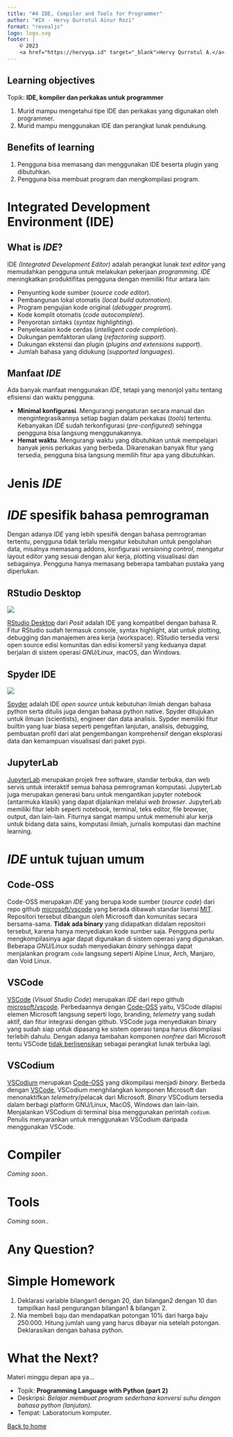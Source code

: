 ```yaml
---
title: "#4 IDE, Compiler and Tools for Programmer"
author: "#IX - Hervy Qurrotul Ainur Rozi"
format: "revealjs"
logo: logo.svg
footer: |
    © 2023
    <a href="https://hervyqa.id" target="_blank">Hervy Qurrotul A.</a>
---
```


## Learning objectives {.smaller}

Topik: **IDE, kompiler dan perkakas untuk programmer**

1. Murid mampu mengetahui tipe IDE dan perkakas yang digunakan oleh programmer.
1. Murid mampu menggunakan IDE dan perangkat lunak pendukung.

## Benefits of learning {.smaller}

1. Pengguna bisa memasang dan menggunakan IDE beserta plugin yang dibutuhkan.
2. Pengguna bisa membuat program dan mengkompilasi program.

# Integrated Development Environment (IDE)

## What is *IDE*? {.smaller}

IDE *(Integrated Development Editor)* adalah perangkat lunak *text editor* yang memudahkan pengguna untuk melakukan pekerjaan *programming*.
*IDE* meningkatkan produktifitas pengguna dengan memiliki fitur antara lain:

* Penyunting kode sumber (*source code editor*).
* Pembangunan lokal otomatis (*local build automation*).
* Program pengujian kode original (*debugger program*).
* Kode komplit otomatis (*code autocomplete*).
* Penyorotan sintaks (*syntax highlighting*).
* Penyelesaian kode cerdas (*intelligent code completion*).
* Dukungan pemfaktoran ulang (*refactoring support*).
* Dukungan ekstensi dan plugin (*plugins and extensions support*).
* Jumlah bahasa yang didukung (*supported languages*).

## Manfaat *IDE* {.smaller}

Ada banyak manfaat menggunakan *IDE*, tetapi yang menonjol yaitu tentang efisiensi dan waktu pengguna.

  * **Minimal konfigurasi**.
  Mengurangi pengaturan secara manual dan mengintegrasikannya setiap bagian dalam perkakas (*tools*) tertentu. Kebanyakan *IDE* sudah terkonfigurasi (*pre-configured*) sehingga pengguna bisa langsung menggunakannya.
  * **Hemat waktu**.
  Mengurangi waktu yang dibutuhkan untuk mempelajari banyak jenis perkakas yang berbeda. Dikarenakan banyak fitur yang tersedia, pengguna bisa langsung memilih fitur apa yang dibutuhkan.

# Jenis *IDE*

# *IDE* spesifik bahasa pemrograman {.smaller}

Dengan adanya *IDE* yang lebih spesifik dengan bahasa pemrograman tertentu, pengguna tidak terlalu mengatur kebutuhan untuk pengolahan data, misalnya memasang addons, konfigurasi *versioning control*, mengatur layout editor yang sesuai dengan alur kerja, plotting visualisasi dan sebagainya.
Pengguna hanya memasang beberapa tambahan pustaka yang diperlukan.

## RStudio Desktop {.smaller}

![](img/rstudio-ide.webp)

[RStudio Desktop](https://posit.co/products/open-source/rstudio) dari *Posit* adalah IDE yang kompatibel dengan bahasa R.
Fitur RStudio sudah termasuk console, syntax highlight, alat untuk plotting, debugging dan manajemen area kerja (workspace).
RStudio tersedia versi open source edisi komunitas dan edisi komersil yang keduanya dapat berjalan di sistem operasi *GNU/Linux*, macOS, dan Windows.

## Spyder IDE {.smaller}

![](img/spyder-ide.webp)

[Spyder](https://spyder-ide.org) adalah IDE *open source* untuk kebutuhan ilmiah dengan bahasa python serta ditulis juga dengan bahasa python native.
Spyder ditujukan untuk ilmuan (scientists), engineer dan data analisis.
Sypder memiliki fitur builtin yang luar biasa seperti pengefitan lanjutan, analisis, debugging, pembuatan profil dari alat pengembangan komprehensif dengan eksplorasi data dan kemampuan visualisasi dari paket pypi.

## JupyterLab {.smaller}

[JupyterLab](https://jupyter.org) merupakan projek free software, standar terbuka, dan web servis untuk interaktif semua bahasa pemrograman komputasi. JupyterLab juga merupakan generasi baru untuk mengantikan jupyter notebook (antarmuka klasik) yang dapat dijalankan melalui *web browser*.
JupyterLab memiliki fitur lebih seperti notebook, terminal, teks editor, file browser, output, dan lain-lain.
Fiturnya sangat mampu untuk memenuhi alur kerja untuk bidang data sains, komputasi ilmiah, jurnalis komputasi dan machine learning.

# *IDE* untuk tujuan umum

## Code-OSS {.smaller}

Code-OSS merupakan *IDE* yang berupa kode sumber (*source code*) dari repo github [microsoft/vscode](https://github.com/microsoft/vscode) yang berada dibawah standar lisensi [MIT](https://github.com/microsoft/vscode/blob/main/LICENSE.txt).
Repositori tersebut dibangun oleh Microsoft dan komunitas secara bersama-sama. **Tidak ada binary** yang didapatkan didalam repositori tersebut, karena hanya menyediakan kode sumber saja.
Pengguna perlu mengkompilasinya agar dapat digunakan di sistem operasi yang digunakan.
Beberapa *GNU/Linux* sudah menyediakan *binary* sehingga dapat menjalankan program `code` langsung seperti Alpine Linux, Arch, Manjaro, dan Void Linux.

## VSCode {.smaller}

[VSCode](https://code.visualstudio.com) (*Visual Studio Code*) merupakan *IDE* dari repo github [microsoft/vscode](https://github.com/microsoft/vscode).
Perbedaannya dengan [Code-OSS](#code-oss) yaitu, VSCode dilapisi elemen Microsoft langsung seperti logo, branding, *telemetry* yang sudah aktif, dan fitur integrasi dengan github.
VSCode juga menyediakan binary yang sudah siap untuk dipasang ke sistem operasi tanpa harus dikompilasi terlebih dahulu.
Dengan adanya tambahan komponen *nonfree* dari Microsoft tentu VSCode [tidak berlisensikan](https://code.visualstudio.com/license) sebagai perangkat lunak terbuka lagi.

## VSCodium {.smaller}

[VSCodium](https://vscodium.com) merupakan [Code-OSS](#code-oss) yang dikompilasi menjadi *binary*. Berbeda dengan [VSCode](#vscode), VSCodium menghilangkan komponen Microsoft dan menonaktifkan *telemetry*/pelacak dari Microsoft. 
*Binary* VSCodium tersedia dalam berbagi platform GNU/Linux, MacOS, Windows dan lain-lain.
Menjalankan VSCodium di terminal bisa menggunakan perintah `codium`.
Penulis menyarankan untuk menggunakan VSCodium daripada menggunakan VSCode.

# Compiler

_Coming soon.._

# Tools

_Coming soon.._

# Any Question? {background-color="rgb(10, 132, 81)"}

# Simple Homework {.smaller}

1. Deklarasi variable bilangan1 dengan 20, dan bilangan2 dengan 10 dan tampilkan hasil pengurangan bilangan1 & bilangan 2.
1. Nia membeli baju dan mendapatkan potongan 10% dari harga baju 250.000. Hitung jumlah uang yang harus dibayar nia setelah potongan. Deklarasikan dengan bahasa python.

# What the Next?

Materi minggu depan apa ya...

* Topik: **Programming Language with Python (part 2)**
* Deskripsi: _Belajar membuat program sederhana konversi suhu dengan bahasa python (lanjutan)._
* Tempat: Laboratorium komputer.

[Back to home](/)
